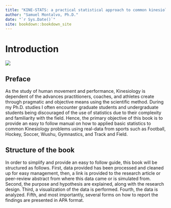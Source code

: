 ```yaml
--- 
title: "KINE-STATS: a practical statistical approach to common kinesiology research using R"
author: "Samuel Montalvo, Ph.D."
date: "`r Sys.Date()`"
site: bookdown::bookdown_site
---
```


# Introduction


[![](https://i.imgur.com/t4cSxn5.png)](https://imgur.com/t4cSxn5)


## Preface

As the study of human movement and performance, Kinesiology is dependent of the 
advances practitioners, coaches, and athletes create through pragmatic and 
objective means using the scientific method. During my Ph.D. studies I often
encounter graduate students and undergraduate students being discouraged of 
the use of statistics due to their complexity and familiarity with the field.
Hence, the primary objective of this book is to provide an easy to follow 
manual on how to applied basic statistics to common Kinesiology problems using
real-data from sports such as Football, Hockey, Soccer, Wushu, Gymnastics, and
Track and Field. 

## Structure of the book

In order to simplify and provide an easy to follow guide, this book will be 
structured as follows. First, data provided has been processed and cleaned up
for easy management, then, a link is provided to the research article or 
peer-review abstract from where this data came or is simulated from. Second, 
the purpose and hypothesis are explained, along with the research design. Third,
a visualization of the data is performed. Fourth, the data is analyzed. Fifth, 
and most importantly, several forms on how to report the findings are 
presented in APA format.

